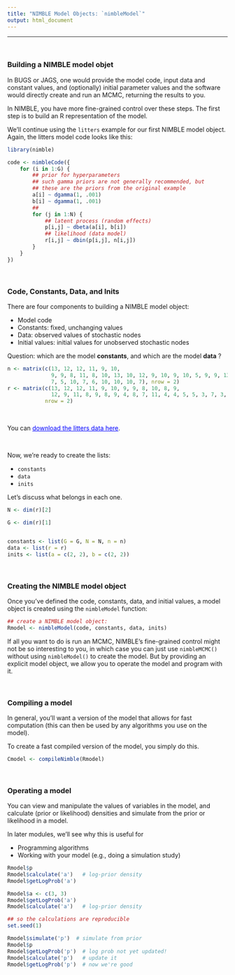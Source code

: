 ```yaml
---
title: "NIMBLE Model Objects: `nimbleModel`"
output: html_document
---
```


---

\   



### Building a NIMBLE model objet

In BUGS or JAGS, one would provide the model code, input data and constant values, and (optionally) initial parameter values and the software would directly create and run an MCMC, returning the results to you.

In NIMBLE, you have more fine-grained control over these steps. The first step is to build an R representation of the model.

We'll continue using the `litters` example for our first NIMBLE model object.  Again, the litters model code looks like this:

<!--
<center><img src="fig/litters_code.png"></center>
-->

```r
library(nimble)

code <- nimbleCode({
    for (i in 1:G) {
        ## prior for hyperparameters
        ## such gamma priors are not generally recommended, but
        ## these are the priors from the original example
        a[i] ~ dgamma(1, .001)
        b[i] ~ dgamma(1, .001)
        ##
        for (j in 1:N) {
            ## latent process (random effects)
            p[i,j] ~ dbeta(a[i], b[i]) 
            ## likelihood (data model)
            r[i,j] ~ dbin(p[i,j], n[i,j])
        }
    }
})
```

\   

### Code, Constants, Data, and Inits

There are four components to building a NIMBLE model object:

- Model code
- Constants: fixed, unchanging values
- Data: observed values of stochastic nodes
- Initial values: initial values for unobserved stochastic nodes


Question: which are the model **constants**, and which are the model **data** ?


```r
n <- matrix(c(13, 12, 12, 11, 9, 10, 
              9, 9, 8, 11, 8, 10, 13, 10, 12, 9, 10, 9, 10, 5, 9, 9, 13, 
              7, 5, 10, 7, 6, 10, 10, 10, 7), nrow = 2)
r <- matrix(c(13, 12, 12, 11, 9, 10, 9, 9, 8, 10, 8, 9, 
              12, 9, 11, 8, 9, 8, 9, 4, 8, 7, 11, 4, 4, 5, 5, 3, 7, 3, 7, 0), 
            nrow = 2)

```

<!--
<center><img src="fig/litters_data.png"></center>
-->




\   

You can <a href="https://danielturek.github.io/nimble-inra-2019/data/litters_data.Rdata" style="color: blue">download the litters data here</a>.

\   

Now, we're ready to create the lists:

- `constants`
- `data`
- `inits`

Let's discuss what belongs in each one.

```r
N <- dim(r)[2]

G <- dim(r)[1]


constants <- list(G = G, N = N, n = n)
data <- list(r = r)
inits <- list(a = c(2, 2), b = c(2, 2))
```

\   

### Creating the NIMBLE model object

Once you've defined the code, constants, data, and initial values, a model object is created using the `nimbleModel` function:


<!--
<center><img src="fig/litters_model.png"></center>
-->

```r
## create a NIMBLE model object:
Rmodel <- nimbleModel(code, constants, data, inits)
```

If all you want to do is run an MCMC, NIMBLE's fine-grained control might not be so interesting to you, in which case you can just use `nimbleMCMC()` without using `nimbleModel()` to create the model. But by providing an explicit model object, we allow you to operate the model and program with it.

\  

### Compiling a model

In general, you'll want a version of the model that allows for fast computation (this can then be used by any algorithms you use on the model).

To create a fast compiled version of the model, you simply do this.

<!--
<center><img src="fig/litters_compile.png"></center>
-->

```r
Cmodel <- compileNimble(Rmodel)
```


\  

### Operating a model

You can view and manipulate the values of variables in the model, and calculate (prior or likelihood) densities and simulate from the prior or likelihood in a model.

In later modules, we'll see why this is useful for

 - Programming algorithms
 - Working with your model (e.g., doing a simulation study)

```r
Rmodel$p
Rmodel$calculate('a')   # log-prior density
Rmodel$getLogProb('a')

Rmodel$a <- c(3, 3)
Rmodel$getLogProb('a')
Rmodel$calculate('a')   # log-prior density

## so the calculations are reproducible
set.seed(1)

Rmodel$simulate('p')  # simulate from prior
Rmodel$p
Rmodel$getLogProb('p')  # log prob not yet updated!
Rmodel$calculate('p')   # update it
Rmodel$getLogProb('p')  # now we're good
```



\  

\  

\  

\  

\  

\  

\  

\  

\  

\  

\  

\  

\  

\  


